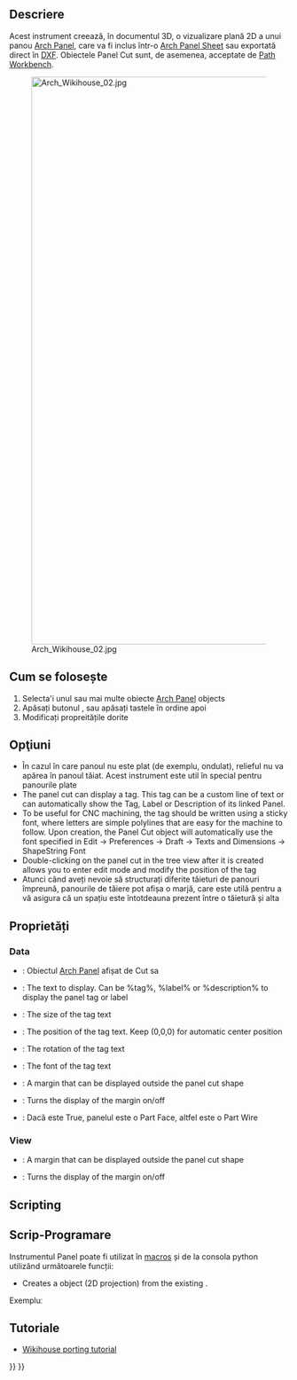 <languages/>

<div class="mw-translate-fuzzy">
{{docnav/ro|[[Arch_Panel|Panel]]|[[Arch_Panel_Sheet|Panel Sheet]]|[[Arch_Workbench/ro|Arch]]|IconL=Arch_Panel.svg |IconC=Workbench_Arch.svg |IconR=Arch_Panel_Sheet.svg}}
</div>

<div class="mw-translate-fuzzy">
{{GuiCommand/ro
|Name=Arch Panel Cut|Name/ro=Arch Panel Cut
|MenuLocation=Arch → Panel Tools → Panel Cut
|Workbenches=[[Arch_Workbench/ro|Arch]]
|Shortcut={{KEY|P}} {{KEY|C}}
|SeeAlso=[[Arch Panel/ro]], [[Arch Panel Sheet/ro]], [[Arch Nest/ro]], [[Path Workbench/ro]]
}}
</div>

<span id="Description"></span>
==Descriere==

<div class="mw-translate-fuzzy">
Acest instrument creează, în documentul 3D, o vizualizare plană 2D a unui panou [[Arch Panel]], care va fi inclus într-o [[Arch Panel Sheet]] sau exportată direct în [[Draft DXF | DXF]]. Obiectele Panel Cut sunt, de asemenea, acceptate de [[Path Workbench]].
</div>

[[Image:Arch Wikihouse 02.jpg|1024px]]

<span id="Usage"></span>
== Cum se folosește ==

<div class="mw-translate-fuzzy">
# Selecta'i unul sau  mai multe obiecte [[Arch Panel]] objects
# Apăsați butonul  {{KEY|[[Image:Arch Panel Cut.png|16px]] [[Arch Panel Cut]]}}, sau apăsați tastele în ordine {{KEY|P}} apoi {{KEY|C}} 
# Modificați propreitățile dorite
</div>

<span id="Options"></span>
== Opţiuni ==

<div class="mw-translate-fuzzy">
* În cazul în care panoul nu este plat (de exemplu, ondulat), relieful nu va apărea în panoul tăiat. Acest instrument este util în special pentru panourile plate
* The panel cut can display a tag. This tag can be a custom line of text or can automatically show the Tag, Label or Description of its linked Panel.
* To be useful for CNC machining, the tag should be written using a sticky font, where letters are simple polylines that are easy for the machine to follow. Upon creation, the Panel Cut object will automatically use the font specified in Edit → Preferences → Draft → Texts and Dimensions → ShapeString Font
* Double-clicking on the panel cut in the tree view after it is created allows you to enter edit mode and modify the position of the tag
* Atunci când aveți nevoie să structurați diferite tăieturi de panouri împreună, panourile de tăiere pot afișa o marjă, care este utilă pentru a vă asigura că un spațiu este întotdeauna prezent între o tăietură și alta
</div>

<span id="Properties"></span>
==Proprietăți==

=== Data ===

<div class="mw-translate-fuzzy">
* {{PropertyData|Source}}: Obiectul [[Arch Panel]] afișat de Cut sa
* {{PropertyData|Tag Text}}: The text to display. Can be %tag%, %label% or %description% to display the panel tag or label
* {{PropertyData|Tag Size}}: The size of the tag text
* {{PropertyData|Tag Position}}: The position of the tag text. Keep (0,0,0) for automatic center position
* {{PropertyData|Tag Rotation}}: The rotation of the tag text
* {{PropertyData|Font File}}: The font of the tag text
* {{PropertyView|Margin}}: A margin that can be displayed outside the panel cut shape
* {{PropertyView|Show Margin}}: Turns the display of the margin on/off
* {{PropertyData|Make Face}}: Dacă este True, panelul este o  Part Face, altfel este o  Part Wire
</div>

=== View ===

* {{PropertyView|Margin}}: A margin that can be displayed outside the panel cut shape
* {{PropertyView|Show Margin}}: Turns the display of the margin on/off

==Scripting==

<div class="mw-translate-fuzzy">
== Scrip-Programare ==
</div>

<div class="mw-translate-fuzzy">
Instrumentul Panel poate fi utilizat în [[macros]] și de la consola python utilizând următoarele funcții:
</div>
{{Code|code=
View = makePanelCut(panel, name="PanelView")}}

* Creates a {{incode|View}} object (2D projection) from the existing {{incode|panel}}.

Exempluː
{{Code|code=
import FreeCAD, Draft, Arch

p1 = FreeCAD.Vector(0, 0, 0)
p2 = FreeCAD.Vector(500, 0, 0)
p3 = FreeCAD.Vector(500, 50, 0)
p4 = FreeCAD.Vector(550, 50, 0)
p5 = FreeCAD.Vector(600, 0, 0)
p6 = FreeCAD.Vector(1000, 0, 0)
p7 = FreeCAD.Vector(1000, 400, 0)
p8 = FreeCAD.Vector(600, 400, 0)
p9 = FreeCAD.Vector(600, 350, 0)
p10 = FreeCAD.Vector(550, 350, 0)
p11 = FreeCAD.Vector(500, 400, 0)
p12 = FreeCAD.Vector(0, 400, 0)

Wire = Draft.makeWire([p1, p2, p3, p4, p5, p6,
                       p7, p8, p8, p9, p10, p11, p12], closed=True)
Panel = Arch.makePanel(Wire, thickness=36)
FreeCAD.ActiveDocument.recompute()

View = Arch.makePanelCut(Panel)
View.ViewObject.LineWidth = 3
FreeCAD.ActiveDocument.recompute()
}}

<span id="Tutorials"></span>
== Tutoriale ==

<div class="mw-translate-fuzzy">
* [[Wikihouse porting tutorial]]
</div>


<div class="mw-translate-fuzzy">
{{docnav/ro|[[Arch_Panel|Panel]]|[[Arch_Panel_Sheet|Panel Sheet]]|[[Arch_Workbench/ro|Arch]]|IconL=Arch_Panel.svg |IconC=Workbench_Arch.svg |IconR=Arch_Panel_Sheet.svg}}
</div>

{{BIM_Tools_navi{{#translation:}}}}
{{Userdocnavi{{#translation:}}}}